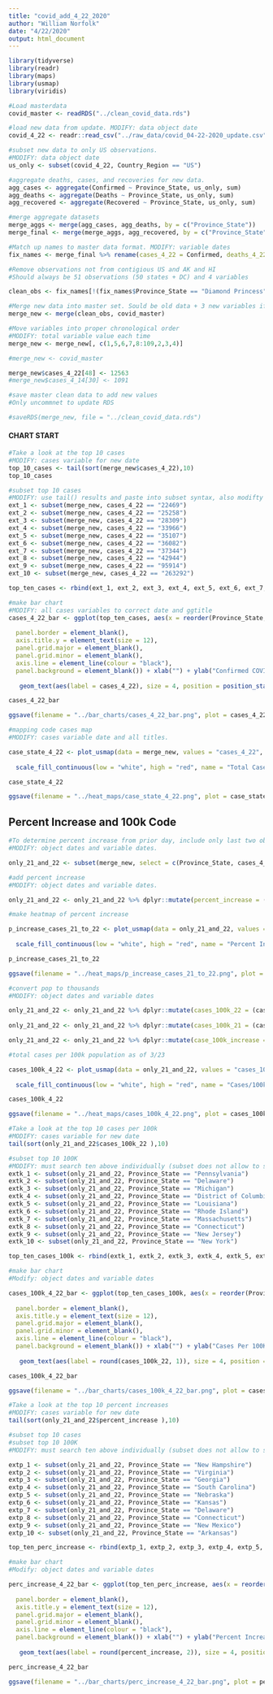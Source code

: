 ```yaml
---
title: "covid_add_4_22_2020"
author: "William Norfolk"
date: "4/22/2020"
output: html_document
---
```


```r
library(tidyverse)
library(readr)
library(maps)
library(usmap)
library(viridis)
```

```r
#Load masterdata
covid_master <- readRDS("../clean_covid_data.rds")
```


```r
#load new data from update. MODIFY: data object date
covid_4_22 <- readr::read_csv("../raw_data/covid_04-22-2020_update.csv")
```

```r
#subset new data to only US observations. 
#MODIFY: data object date
us_only <- subset(covid_4_22, Country_Region == "US")
```

```r
#aggregate deaths, cases, and recoveries for new data. 
agg_cases <- aggregate(Confirmed ~ Province_State, us_only, sum)
agg_deaths <- aggregate(Deaths ~ Province_State, us_only, sum)
agg_recovered <- aggregate(Recovered ~ Province_State, us_only, sum)
```

```r
#merge aggregate datasets
merge_aggs <- merge(agg_cases, agg_deaths, by = c("Province_State"))
merge_final <- merge(merge_aggs, agg_recovered, by = c("Province_State"))
```

```r
#Match up names to master data format. MODIFY: variable dates
fix_names <- merge_final %>% rename(cases_4_22 = Confirmed, deaths_4_22 = Deaths, recov_4_22 = Recovered)
```

```r
#Remove observations not from contigious US and AK and HI
#Should always be 51 observations (50 states + DC) and 4 variables

clean_obs <- fix_names[!(fix_names$Province_State == "Diamond Princess" | fix_names$Province_State == "Grand Princess" | fix_names$Province_State == "Guam" | fix_names$Province_State == "Puerto Rico" | fix_names$Province_State == "United States Virgin Islands" | fix_names$Province_State == "US" | fix_names$Province_State == "American Samoa" | fix_names$Province_State == "Northern Mariana Islands" | fix_names$Province_State == "Virgin Islands" | fix_names$Province_State == "Wuhan Evacuee" | fix_names$Province_State == "Recovered"),]
```

```r
#Merge new data into master set. Sould be old data + 3 new variables if successful
merge_new <- merge(clean_obs, covid_master)
```

```r
#Move variables into proper chronological order
#MODIFY: total variable value each time
merge_new <- merge_new[, c(1,5,6,7,8:109,2,3,4)]
```

```r
#merge_new <- covid_master
```

```r
merge_new$cases_4_22[48] <- 12563
#merge_new$cases_4_14[30] <- 1091

```


```r
#save master clean data to add new values
#Only uncommnet to update RDS

#saveRDS(merge_new, file = "../clean_covid_data.rds")
```

#### CHART START

```r
#Take a look at the top 10 cases
#MODIFY: cases variable for new date
top_10_cases <- tail(sort(merge_new$cases_4_22),10)
top_10_cases
```

```r
#subset top 10 cases
#MODIFY: use tail() results and paste into subset syntax, also modifty cases date value
ext_1 <- subset(merge_new, cases_4_22 == "22469")
ext_2 <- subset(merge_new, cases_4_22 == "25258")
ext_3 <- subset(merge_new, cases_4_22 == "28309")
ext_4 <- subset(merge_new, cases_4_22 == "33966")
ext_5 <- subset(merge_new, cases_4_22 == "35107")
ext_6 <- subset(merge_new, cases_4_22 == "36082")
ext_7 <- subset(merge_new, cases_4_22 == "37344")
ext_8 <- subset(merge_new, cases_4_22 == "42944")
ext_9 <- subset(merge_new, cases_4_22 == "95914")
ext_10 <- subset(merge_new, cases_4_22 == "263292")

top_ten_cases <- rbind(ext_1, ext_2, ext_3, ext_4, ext_5, ext_6, ext_7, ext_8, ext_9, ext_10)
```

```r
#make bar chart
#MODIFY: all cases variables to correct date and ggtitle
cases_4_22_bar <- ggplot(top_ten_cases, aes(x = reorder(Province_State, -cases_4_22), cases_4_22)) + geom_bar(aes(fill = reorder(Province_State, -cases_4_22)),stat = "identity") + theme(axis.text.x = element_text(angle = 45, hjust = 1),
                                                                                                   legend.position = "none",                                                                        axis.text=element_text(size=12),
  panel.border = element_blank(), 
  axis.title.y = element_text(size = 12),
  panel.grid.major = element_blank(),
  panel.grid.minor = element_blank(),
  axis.line = element_line(colour = "black"),
  panel.background = element_blank()) + xlab("") + ylab("Confirmed COVID-19 Cases") + ggtitle("Top Ten Confirmed COVID-19 Cases by State 4/22/2020") +
  
   geom_text(aes(label = cases_4_22), size = 4, position = position_stack(vjust = 0.8))

cases_4_22_bar 
```

```r
ggsave(filename = "../bar_charts/cases_4_22_bar.png", plot = cases_4_22_bar)
```

```r
#mapping code cases map
#MODIFY: cases variable date and all titles.

case_state_4_22 <- plot_usmap(data = merge_new, values = "cases_4_22", color = "black") + 
  
  scale_fill_continuous(low = "white", high = "red", name = "Total Cases", label = scales::comma) + theme(legend.position = "right", plot.title = element_text(color = "black", size = 15, face = "bold"), plot.subtitle = element_text(color = "black", size = 10, face = "italic")) + labs(title = "COVID-19 Confirmed Cases by State", subtitle = "Data as of: 4/22/2020")

case_state_4_22
```

```r
ggsave(filename = "../heat_maps/case_state_4_22.png", plot = case_state_4_22)
```

## Percent Increase and 100k Code

```r
#To determine percent increase from prior day, include only last two observations
#MODIFY: object dates and variable dates.

only_21_and_22 <- subset(merge_new, select = c(Province_State, cases_4_22, cases_4_21, fips, total_pop))
```




```r
#add percent increase
#MODIFY: object dates and variable dates.

only_21_and_22 <- only_21_and_22 %>% dplyr::mutate(percent_increase = (cases_4_22 - cases_4_21) / cases_4_21 * 100)
```

```r
#make heatmap of percent increase

p_increase_cases_21_to_22 <- plot_usmap(data = only_21_and_22, values = "percent_increase", color = "black") + 
  
  scale_fill_continuous(low = "white", high = "red", name = "Percent Increase", label = scales::comma) + theme(legend.position = "right", plot.title = element_text(color = "black", size = 15, face = "bold"), plot.subtitle = element_text(color = "black", size = 10, face = "italic")) + labs(title = "Percent Increase of Confirmed COVID-19 Cases by State", subtitle = "From: 4/21/2020-4/22/2020")

p_increase_cases_21_to_22
```

```r
ggsave(filename = "../heat_maps/p_increase_cases_21_to_22.png", plot = p_increase_cases_21_to_22)
```

```r
#convert pop to thousands
#MODIFY: object dates and variable dates

only_21_and_22 <- only_21_and_22 %>% dplyr::mutate(cases_100k_22 = (cases_4_22 / total_pop) *100000)
  
only_21_and_22 <- only_21_and_22 %>% dplyr::mutate(cases_100k_21 = (cases_4_21 / total_pop) * 100000)

only_21_and_22 <- only_21_and_22 %>% dplyr::mutate(case_100k_increase = (cases_100k_22 - cases_100k_21) / cases_100k_21 *100)

```

```r
#total cases per 100k population as of 3/23

cases_100k_4_22 <- plot_usmap(data = only_21_and_22, values = "cases_100k_22", color = "black") + 
  
  scale_fill_continuous(low = "white", high = "red", name = "Cases/100k Population", label = scales::comma) + theme(legend.position = "right", plot.title = element_text(color = "black", size = 15, face = "bold"), plot.subtitle = element_text(color = "black", size = 10, face = "italic")) + labs(title = "COVID-19 Confirmed Cases Per 100K Individuals by State", subtitle = "Data as of: 4/22/2020")

cases_100k_4_22
```

```r
ggsave(filename = "../heat_maps/cases_100k_4_22.png", plot = cases_100k_4_22)
```

```r
#Take a look at the top 10 cases per 100k
#MODIFY: cases variable for new date
tail(sort(only_21_and_22$cases_100k_22 ),10)
```


```r
#subset top 10 100K
#MODIFY: must search ten above individually (subset does not allow to select by these values for some reason...) and past the states in the code below.Also modify variable and object date names.
extk_1 <- subset(only_21_and_22, Province_State == "Pennsylvania")
extk_2 <- subset(only_21_and_22, Province_State == "Delaware")
extk_3 <- subset(only_21_and_22, Province_State == "Michigan")
extk_4 <- subset(only_21_and_22, Province_State == "District of Columbia")
extk_5 <- subset(only_21_and_22, Province_State == "Louisiana")
extk_6 <- subset(only_21_and_22, Province_State == "Rhode Island")
extk_7 <- subset(only_21_and_22, Province_State == "Massachusetts")
extk_8 <- subset(only_21_and_22, Province_State == "Connecticut")
extk_9 <- subset(only_21_and_22, Province_State == "New Jersey")
extk_10 <- subset(only_21_and_22, Province_State == "New York")

top_ten_cases_100k <- rbind(extk_1, extk_2, extk_3, extk_4, extk_5, extk_6, extk_7, extk_8, extk_9, extk_10)
```

```r
#make bar chart
#Modify: object dates and variable dates

cases_100k_4_22_bar <- ggplot(top_ten_cases_100k, aes(x = reorder(Province_State, -cases_100k_22), cases_100k_22)) + geom_bar(aes(fill = reorder(Province_State, -cases_100k_22)), stat = "identity") + theme(axis.text.x = element_text(angle = 45, hjust = 1),
                                                                                                   legend.position = "none",                                                                        axis.text=element_text(size=12),
  panel.border = element_blank(),   
  axis.title.y = element_text(size = 12),
  panel.grid.major = element_blank(),
  panel.grid.minor = element_blank(),
  axis.line = element_line(colour = "black"),
  panel.background = element_blank()) + xlab("") + ylab("Cases Per 100K Individuals") + ggtitle("Top Ten COVID-19 Confirmed Cases Per 100K Individuals by State 4/22/2020") +
  
   geom_text(aes(label = round(cases_100k_22, 1)), size = 4, position = position_stack(vjust = 0.8))

cases_100k_4_22_bar
```

```r
ggsave(filename = "../bar_charts/cases_100k_4_22_bar.png", plot = cases_100k_4_22_bar)
```

```r
#Take a look at the top 10 percent increases
#MODIFY: cases variable for new date
tail(sort(only_21_and_22$percent_increase ),10)
```

```r
#subset top 10 cases
#subset top 10 100K
#MODIFY: must search ten above individually (subset does not allow to select by these values for some reason...) and past the states in the code below.Also modify variable and object date names.

extp_1 <- subset(only_21_and_22, Province_State == "New Hampshire")
extp_2 <- subset(only_21_and_22, Province_State == "Virginia")
extp_3 <- subset(only_21_and_22, Province_State == "Georgia")
extp_4 <- subset(only_21_and_22, Province_State == "South Carolina")
extp_5 <- subset(only_21_and_22, Province_State == "Nebraska")
extp_6 <- subset(only_21_and_22, Province_State == "Kansas")
extp_7 <- subset(only_21_and_22, Province_State == "Delaware")
extp_8 <- subset(only_21_and_22, Province_State == "Connecticut")
extp_9 <- subset(only_21_and_22, Province_State == "New Mexico")
extp_10 <- subset(only_21_and_22, Province_State == "Arkansas")

top_ten_perc_increase <- rbind(extp_1, extp_2, extp_3, extp_4, extp_5, extp_6, extp_7, extp_8, extp_9, extp_10)
```

```r
#make bar chart
#Modify: object dates and variable dates

perc_increase_4_22_bar <- ggplot(top_ten_perc_increase, aes(x = reorder(Province_State, -percent_increase), percent_increase)) + geom_bar(aes(fill = reorder(Province_State, -percent_increase)), stat = "identity") + theme(axis.text.x = element_text(angle = 45, hjust = 1),
                                                                                                   legend.position = "none",                                                                        axis.text=element_text(size=12),
  panel.border = element_blank(),   
  axis.title.y = element_text(size = 12),
  panel.grid.major = element_blank(),
  panel.grid.minor = element_blank(),
  axis.line = element_line(colour = "black"),
  panel.background = element_blank()) + xlab("") + ylab("Percent Increase") + ggtitle("COVID-19: Top Ten Percent Increase by State from 4/21/20-4/22/20") +
  
   geom_text(aes(label = round(percent_increase, 2)), size = 4, position = position_stack(vjust = 0.8))

perc_increase_4_22_bar
```

```r
ggsave(filename = "../bar_charts/perc_increase_4_22_bar.png", plot = perc_increase_4_22_bar)
```